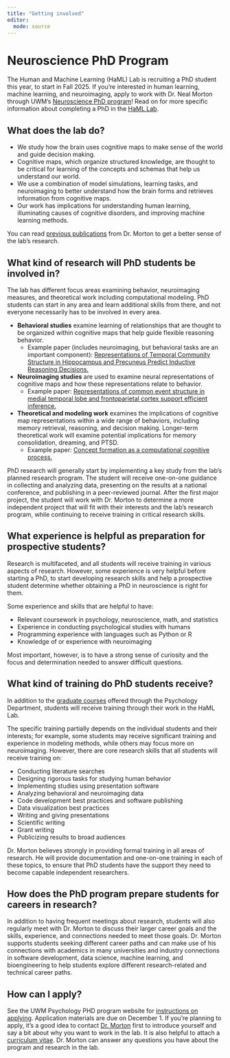 ```yaml
---
title: "Getting involved"
editor: 
  mode: source
---
```


# Neuroscience PhD Program

The Human and Machine Learning (HaML) Lab is recruiting a PhD student this year, to start in Fall 2025. If you're interested in human learning, machine learning, and neuroimaging, apply to work with Dr. Neal Morton through UWM's [Neuroscience PhD program](https://uwm.edu/psychology/graduate/phd-program/neuroscience/)! Read on for more specific information about completing a PhD in the [HaML Lab](https://hamllab.org).

## What does the lab do?

* We study how the brain uses cognitive maps to make sense of the world and guide decision making.
* Cognitive maps, which organize structured knowledge, are thought to be critical for learning of the concepts and schemas that help us understand our world.
* We use a combination of model simulations, learning tasks, and neuroimaging to better understand how the brain forms and retrieves information from cognitive maps.
* Our work has implications for understanding human learning, illuminating causes of cognitive disorders, and improving machine learning methods.

You can read [previous publications](/publications.html) from Dr. Morton to get a better sense of the lab's research. 

## What kind of research will PhD students be involved in?

The lab has different focus areas examining behavior, neuroimaging measures, and theoretical work including computational modeling. PhD students can start in any area and learn additional skills from there, and not everyone necessarily has to be involved in every area.

* __Behavioral studies__ examine learning of relationships that are thought to be organized within cognitive maps that help guide flexible reasoning behavior. 
  * Example paper (includes neuroimaging, but behavioral tasks are an important component): [Representations of Temporal Community Structure in Hippocampus and Precuneus Predict Inductive Reasoning Decisions.](https://pubmed.ncbi.nlm.nih.gov/35579986)
  
* __Neuroimaging studies__ are used to examine neural representations of cognitive maps and how these representations relate to behavior. 
  * Example paper: [Representations of common event structure in medial temporal lobe and frontoparietal cortex support efficient inference.](https://pubmed.ncbi.nlm.nih.gov/33229532)
  
* __Theoretical and modeling work__ examines the implications of cognitive map representations within a wide range of behaviors, including memory retrieval, reasoning, and decision making. Longer-term theoretical work will examine potential implications for memory consolidation, dreaming, and PTSD. 
  * Example paper: [Concept formation as a computational cognitive process.](https://pubmed.ncbi.nlm.nih.gov/33628870)

PhD research will generally start by implementing a key study from the lab's planned research program. The student will receive one-on-one guidance in collecting and analyzing data, presenting on the results at a national conference, and publishing in a peer-reviewed journal. After the first major project, the student will work with Dr. Morton to determine a more independent project that will fit with their interests and the lab's research program, while continuing to receive training in critical research skills.

## What experience is helpful as preparation for prospective students?

Research is multifaceted, and all students will receive training in various aspects of research. However, some experience is very helpful before starting a PhD, to start developing research skills and help a prospective student determine whether obtaining a PhD in neuroscience is right for them.

Some experience and skills that are helpful to have:

* Relevant coursework in psychology, neuroscience, math, and statistics
* Experience in conducting psychological studies with humans
* Programming experience with languages such as Python or R
* Knowledge of or experience with neuroimaging

Most important, however, is to have a strong sense of curiosity and the focus and determination needed to answer difficult questions.

## What kind of training do PhD students receive?

In addition to the [graduate courses](https://uwm.edu/psychology/graduate/curriculum-and-courses/) offered through the Psychology Department, students will receive training through their work in the HaML Lab.

The specific training partially depends on the individual students and their interests; for example, some students may receive significant training and experience in modeling methods, while others may focus more on neuroimaging. However, there are core research skills that all students will receive training on:

* Conducting literature searches
* Designing rigorous tasks for studying human behavior
* Implementing studies using presentation software
* Analyzing behavioral and neuroimaging data
* Code development best practices and software publishing
* Data visualization best practices
* Writing and giving presentations
* Scientific writing
* Grant writing
* Publicizing results to broad audiences

Dr. Morton believes strongly in providing formal training in all areas of research. He will provide documentation and one-on-one training in each of these topics, to ensure that PhD students have the support they need to become capable independent researchers.

## How does the PhD program prepare students for careers in research?

In addition to having frequent meetings about research, students will also regularly meet with Dr. Morton to discuss their larger career goals and the skills, experience, and connections needed to meet those goals. Dr. Morton supports students seeking different career paths and can make use of his connections with academics in many universities and industry connections in software development, data science, machine learning, and bioengineering to help students explore different research-related and technical career paths.

## How can I apply?

See the UWM Psychology PHD program website for [instructions on applying](https://uwm.edu/psychology/graduate/application/). Application materials are due on December 1. If you're planning to apply, it's a good idea to contact [Dr. Morton](/nealmorton.html) first to introduce yourself and say a bit about why you want to work in the lab. It is also helpful to attach a [curriculum vitae](https://www.prospectivedoctor.com/how-to-write-an-undergraduate-cv/). Dr. Morton can answer any questions you have about the program and research in the lab.
